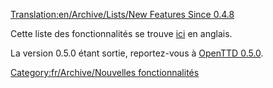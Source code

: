 [[Translation:en/Archive/Lists/New Features Since 0.4.8]]


Cette liste des fonctionnalités se trouve [[en/Archive/Lists/New Features Since 0.4.8|ici]] en anglais.

La version 0.5.0 étant sortie, reportez-vous à [[fr/Archive/OpenTTD/OpenTTD 0.5.0|OpenTTD 0.5.0]].

[[Category:fr/Archive/Nouvelles fonctionnalités]]